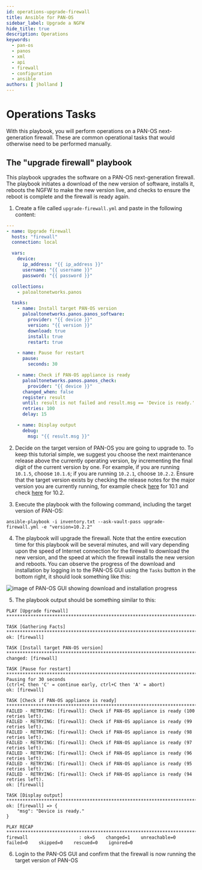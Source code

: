 ```yaml
---
id: operations-upgrade-firewall
title: Ansible for PAN-OS
sidebar_label: Upgrade a NGFW
hide_title: true
description: Operations
keywords:
  - pan-os
  - panos
  - xml
  - api
  - firewall
  - configuration
  - ansible
authors: [ jholland ]
---
```



# Operations Tasks

With this playbook, you will perform operations on a PAN-OS next-generation firewall. These are common operational tasks that would otherwise need to be performed manually.

<Assumptions />

<LabGuidance />

## The "upgrade firewall" playbook

This playbook upgrades the software on a PAN-OS next-generation firewall. The playbook initiates a download of the new version of software, installs it, reboots the NGFW to make the new version live, and checks to ensure the reboot is complete and the firewall is ready again.

1. Create a file called `upgrade-firewall.yml` and paste in the following content:

```yaml
---
- name: Upgrade firewall
  hosts: "firewall"
  connection: local

  vars:
    device:
      ip_address: "{{ ip_address }}"
      username: "{{ username }}"
      password: "{{ password }}"

  collections:
    - paloaltonetworks.panos

  tasks:
    - name: Install target PAN-OS version
      paloaltonetworks.panos.panos_software:
        provider: "{{ device }}"
        version: "{{ version }}"
        download: true
        install: true
        restart: true

    - name: Pause for restart
      pause:
        seconds: 30

    - name: Check if PAN-OS appliance is ready
      paloaltonetworks.panos.panos_check:
        provider: "{{ device }}"
      changed_when: false
      register: result
      until: result is not failed and result.msg == 'Device is ready.'
      retries: 100
      delay: 15

    - name: Display output
      debug:
        msg: "{{ result.msg }}"
```

2. Decide on the target version of PAN-OS you are going to upgrade to. To keep this tutorial simple, we suggest you choose the next maintenance release above the currently operating version, by incrementing the final digit of the current version by one. For example, if you are running `10.1.5`, choose `10.1.6`; if you are running `10.2.1`, choose `10.2.2`. Ensure that the target version exists by checking the release notes for the major version you are currently running, for example check [here](https://docs.paloaltonetworks.com/pan-os/10-1/pan-os-release-notes) for 10.1 and check [here](https://docs.paloaltonetworks.com/pan-os/10-2/pan-os-release-notes) for 10.2.

3. Execute the playbook with the following command, including the target version of PAN-OS:

```
ansible-playbook -i inventory.txt --ask-vault-pass upgrade-firewall.yml -e "version=10.2.2"
```

4. The playbook will upgrade the firewall. Note that the entire execution time for this playbook will be several minutes, and will vary depending upon the speed of Internet connection for the firewall to download the new version, and the speed at which the firewall installs the new version and reboots. You can observe the progress of the download and installation by logging in to the PAN-OS GUI using the `Tasks` button in the bottom right, it should look something like this:

![image of PAN-OS GUI showing download and installation progress](upgrade-progress.png)

5. The playbook output should be something similar to this:

```
PLAY [Upgrade firewall] *******************************************************************************************************************

TASK [Gathering Facts] ********************************************************************************************************************
ok: [firewall]

TASK [Install target PAN-OS version] ******************************************************************************************************
changed: [firewall]

TASK [Pause for restart] ******************************************************************************************************************
Pausing for 30 seconds
(ctrl+C then 'C' = continue early, ctrl+C then 'A' = abort)
ok: [firewall]

TASK [Check if PAN-OS appliance is ready] *************************************************************************************************
FAILED - RETRYING: [firewall]: Check if PAN-OS appliance is ready (100 retries left).
FAILED - RETRYING: [firewall]: Check if PAN-OS appliance is ready (99 retries left).
FAILED - RETRYING: [firewall]: Check if PAN-OS appliance is ready (98 retries left).
FAILED - RETRYING: [firewall]: Check if PAN-OS appliance is ready (97 retries left).
FAILED - RETRYING: [firewall]: Check if PAN-OS appliance is ready (96 retries left).
FAILED - RETRYING: [firewall]: Check if PAN-OS appliance is ready (95 retries left).
FAILED - RETRYING: [firewall]: Check if PAN-OS appliance is ready (94 retries left).
ok: [firewall]

TASK [Display output] *********************************************************************************************************************
ok: [firewall] => {
    "msg": "Device is ready."
}

PLAY RECAP ********************************************************************************************************************************
firewall                   : ok=5    changed=1    unreachable=0    failed=0    skipped=0    rescued=0    ignored=0
```

6. Login to the PAN-OS GUI and confirm that the firewall is now running the target version of PAN-OS

<ClosingNotes />
